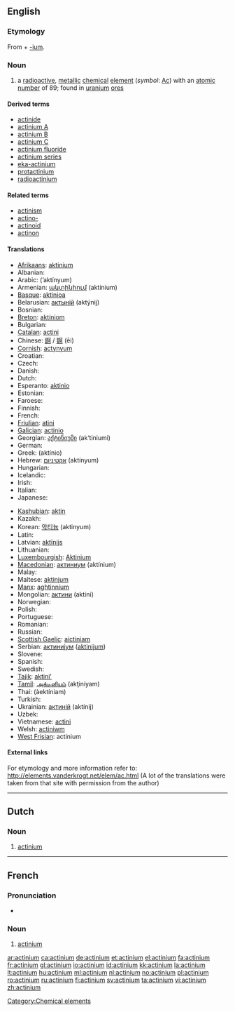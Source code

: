 {{also|Actinium}}
==English==
{{elements|Ac|radon|Ra|thorium|Th}}

===Etymology===
From {{etyl|grc}} {{term|ἀκτίς||ray|sc=Polytonic|tr=aktis|lang=grc}} + [[-ium]].

===Noun===
{{en-noun|-}}
{{wikipedia}}

# a [[radioactive]], [[metallic]] [[chemical]] [[element]] (''symbol'': [[Ac]]) with an [[atomic number]] of 89; found in [[uranium]] [[ore]]s

====Derived terms====
* [[actinide]]
* [[actinium A]]
* [[actinium B]]
* [[actinium C]]
* [[actinium fluoride]]
* [[actinium series]]
* [[eka-actinium]]
* [[protactinium]]
* [[radioactinium]]

====Related terms====
* [[actinism]]
* [[actino-]]
* [[actinoid]]
* [[actinon]]

====Translations====
{{trans-top|chemical element}}
* [[Afrikaans]]: [[aktinium]]
* Albanian: {{t-|sq|aktin|xs=Albanian}}
* Arabic: {{Arab|[[اكتنيوم]]}} (’aktínyum) {{m}}
* Armenian: [[ակտինիում]] (aktinium)
* [[Basque]]: [[aktinioa]]
* Belarusian: [[актынiй]] (aktýnij) {{m}}
* Bosnian: {{t-|bs|aktinij}}
* [[Breton]]: [[aktiniom]]
* Bulgarian: {{t-|bg|актиний|m|tr=aktínij|sc=Cyrl}}
* [[Catalan]]: [[actini]]
* Chinese: [[錒]] / [[锕]] (ēi)
* [[Cornish]]: [[actynyum]]
* Croatian: {{t-|hr|aktinij}}
* Czech: {{t-|cs|actinium}}
* Danish: {{t-|da|actinium}}
* Dutch: {{t+|nl|actinium|n}}
* Esperanto: [[aktinio]]
* Estonian: {{t-|et|aktiinium}}
* Faroese: {{t-|fo|actinium|xs=Faroese}}
* Finnish: {{t+|fi|aktinium}}
* French: {{t+|fr|actinium|m}}
* [[Friulian]]: [[atini]]
* [[Galician]]: [[actinio]] {{m}}
* Georgian: [[აქტინიუმი]] (ak‘tiniumi)
* German: {{t+|de|Actinium|n}}
* Greek: {{t+|el|ακτίνιο|n|sc=Grek}} (aktínio)
* Hebrew: [[אקטיניום]] (aktínyum)
* Hungarian: {{t+|hu|aktínium}}
* Icelandic: {{t+|is|aktín}}
* Irish: {{t-|ga|achtainiam|xs=Irish}}
* Italian: {{t+|it|attinio|m}}
* Japanese: {{t+|ja|アクチニウム|tr=akuchiniumu|sc=Jpan}}
{{trans-mid}}
* [[Kashubian]]: [[aktin]]
* Kazakh: {{t-|kk|актиний|tr=aktinii|sc=Cyrl|xs=Kazakh}}
* Korean: [[악티늄]] (aktinyum)
* Latin: {{t+|la|actinium|n}}
* Latvian: [[aktīnijs]]
* Lithuanian: {{t+|lt|aktinis|xs=Lithuanian}}
* [[Luxembourgish]]: [[Aktinium]]
* [[Macedonian]]: [[актиниум]] (aktínium) {{m}}
* Malay: {{t-|ms|aktinium|xs=Malay}}
* Maltese: [[aktinjum]]
* [[Manx]]: [[aghtinnium]]
* Mongolian: [[актини]] (aktini)
* Norwegian: {{t+|no|actinium}}
* Polish: {{t+|pl|aktyn|m}}
* Portuguese: {{t+|pt|actínio|m}}
* Romanian: {{t+|ro|actiniu|n}}
* Russian: {{t+|ru|актиний|m|tr=aktínij|sc=Cyrl}}
* [[Scottish Gaelic]]: [[aictiniam]]
* Serbian: [[актиниjум]] ([[aktinijum]]) {{m}}
* Slovene: {{t+|sl|aktinij}}
* Spanish: {{t+|es|actinio|m}}
* Swedish: {{t+|sv|aktinium|n}}
* [[Tajik]]: [[aktini']]
* [[Tamil]]: [[அக்டினியம்]] (akţiniyam)
* Thai: {{Thai|[[แอกทิเนียม]]}} (àektíniam)
* Turkish: {{t+|tr|aktinyum}}
* Ukrainian: [[актинiй]] (aktínij) {{m}}
* Uzbek: {{t-|uz|актиний|tr=aktiniy|sc=Cyrl|xs=Uzbek}}
* Vietnamese: [[actini]]
* Welsh: [[actiniwm]]
* [[West Frisian]]: actinium
{{trans-bottom}}

====External links====
For etymology and more information refer to:
http://elements.vanderkrogt.net/elem/ac.html
(A lot of the translations were taken from that site with permission from the author)

[[Category:Chemical elements]]

----

==Dutch==
{{wikipedia|lang=nl}}

===Noun===
{{infl|nl|noun|g=n}}

# {{chemical element|lang=nl}} [[actinium#English|actinium]]
----
==French==
{{wikipedia|lang=fr}}

===Pronunciation===
* {{IPA|lang=fr|/ak.ti.njɔm/}}

===Noun===
{{fr-noun-unc|m}}

# {{chemical element|lang=fr}} [[#English|actinium]]

[[ar:actinium]]
[[ca:actinium]]
[[de:actinium]]
[[et:actinium]]
[[el:actinium]]
[[fa:actinium]]
[[fr:actinium]]
[[gl:actinium]]
[[io:actinium]]
[[id:actinium]]
[[kk:actinium]]
[[la:actinium]]
[[lt:actinium]]
[[hu:actinium]]
[[ml:actinium]]
[[nl:actinium]]
[[no:actinium]]
[[pl:actinium]]
[[ro:actinium]]
[[ru:actinium]]
[[fi:actinium]]
[[sv:actinium]]
[[ta:actinium]]
[[vi:actinium]]
[[zh:actinium]]